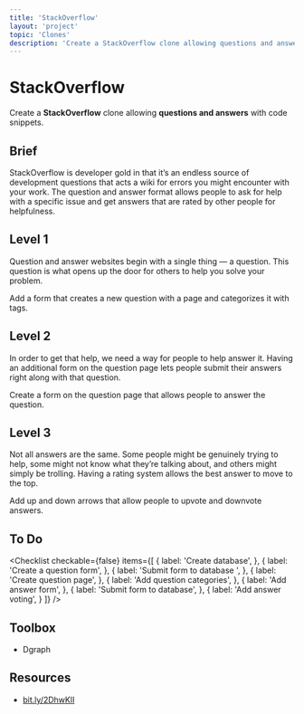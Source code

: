 ```yaml
---
title: 'StackOverflow'
layout: 'project'
topic: 'Clones'
description: 'Create a StackOverflow clone allowing questions and answers with code snippets.'
---
```



<ProjectHeader>

# StackOverflow

Create a <strong className="color-blue">StackOverflow</strong> clone allowing <strong className="color-purple">questions and answers</strong> with code snippets.

</ProjectHeader>

<ProjectContent>

## Brief

StackOverflow is developer gold in that it’s an endless source of development questions that acts a wiki for errors you might encounter with your work. The question and answer format allows people to ask for help with a specific issue and get answers that are rated by other people for helpfulness.

## Level 1

Question and answer websites begin with a single thing — a question. This question is what opens up the door for others to help you solve your problem.

Add a form that creates a new question with a page and categorizes it with tags.

<LoginRequired>

## Level 2

In order to get that help, we need a way for people to help answer it. Having an additional form on the question page lets people submit their answers right along with that question.

Create a form on the question page that allows people to answer the question.

## Level 3

Not all answers are the same. Some people might be genuinely trying to help, some might not know what they’re talking about, and others might simply be trolling. Having a rating system allows the best answer to move to the top.

Add up and down arrows that allow people to upvote and downvote answers.

</LoginRequired>

</ProjectContent>

<ProjectSidebar>

## To Do

<Checklist checkable={false} items={[
  {
    label: 'Create database',
  },
  {
    label: 'Create a question form',
  },
  {
    label: 'Submit form to database ',
  },
  {
    label: 'Create question page',
  },
  {
    label: 'Add question categories',
  },
  {
    label: 'Add answer form',
  },
  {
    label: 'Submit form to database',
  },
  {
    label: 'Add answer voting',
  }
]} />

## Toolbox
- Dgraph

## Resources
- [bit.ly/2DhwKlI](https://bit.ly/2DhwKlI)

</ProjectSidebar>